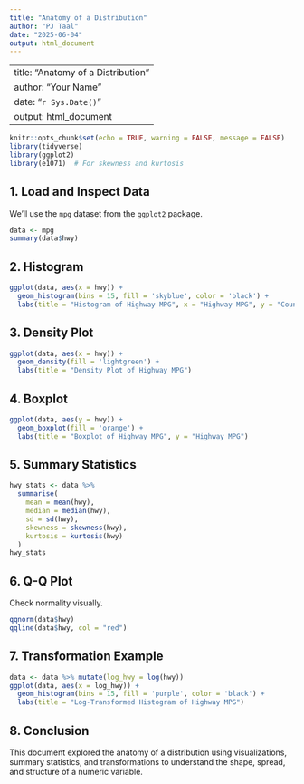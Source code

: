 ```yaml
---
title: "Anatomy of a Distribution"
author: "PJ Taal"
date: "2025-06-04"
output: html_document
---
```

---
title: "Anatomy of a Distribution"
author: "Your Name"
date: "`r Sys.Date()`"
output: html_document
---

```r
knitr::opts_chunk$set(echo = TRUE, warning = FALSE, message = FALSE)
library(tidyverse)
library(ggplot2)
library(e1071)  # For skewness and kurtosis
```

## 1. Load and Inspect Data
We'll use the `mpg` dataset from the `ggplot2` package.

```r
data <- mpg
summary(data$hwy)
```

## 2. Histogram
```r
ggplot(data, aes(x = hwy)) +
  geom_histogram(bins = 15, fill = 'skyblue', color = 'black') +
  labs(title = "Histogram of Highway MPG", x = "Highway MPG", y = "Count")
```

## 3. Density Plot
```r
ggplot(data, aes(x = hwy)) +
  geom_density(fill = 'lightgreen') +
  labs(title = "Density Plot of Highway MPG")
```

## 4. Boxplot
```r
ggplot(data, aes(y = hwy)) +
  geom_boxplot(fill = 'orange') +
  labs(title = "Boxplot of Highway MPG", y = "Highway MPG")
```

## 5. Summary Statistics
```r
hwy_stats <- data %>%
  summarise(
    mean = mean(hwy),
    median = median(hwy),
    sd = sd(hwy),
    skewness = skewness(hwy),
    kurtosis = kurtosis(hwy)
  )
hwy_stats
```

## 6. Q-Q Plot
Check normality visually.

```r
qqnorm(data$hwy)
qqline(data$hwy, col = "red")
```

## 7. Transformation Example
```r
data <- data %>% mutate(log_hwy = log(hwy))
ggplot(data, aes(x = log_hwy)) +
  geom_histogram(bins = 15, fill = 'purple', color = 'black') +
  labs(title = "Log-Transformed Histogram of Highway MPG")
```

## 8. Conclusion
This document explored the anatomy of a distribution using visualizations, summary statistics, and transformations to understand the shape, spread, and structure of a numeric variable.
